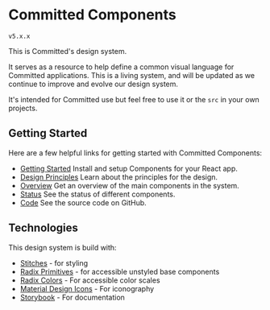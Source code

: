 
<Meta title="Design System/Introduction" />

# Committed Components

<!-- Omitted due to Storybook v6.3 bug https://github.com/storybookjs/storybook/issues/15359
<code>v{version}</code> -->

<code>v5.x.x</code>

This is Committed's design system.

It serves as a resource to help define a common visual language for Committed applications.
This is a living system, and will be updated as we continue to improve and evolve our design system.

It's intended for Committed use but feel free to use it or the `src` in your own projects.

## Getting Started

Here are a few helpful links for getting started with Committed Components:

- [Getting Started](/docs/design-system-getting-started--page) Install and setup Components for your React app.
- [Design Principles](/docs/design-system-design-principles--page) Learn about the principles for the design.
- [Overview](/docs/examples-overview--overview) Get an overview of the main components in the system.
- [Status](/docs/design-system-status--page) See the status of different components.
- [Code](https://github.com/commitd/components) See the source code on GitHub.

## Technologies

This design system is build with:

- [Stitches](https://stitches.dev/) - for styling
- [Radix Primitives](https://www.radix-ui.com/docs/primitives/overview/introduction) - for accessible unstyled base components
- [Radix Colors](https://www.radix-ui.com/colors) - For accessible color scales
- [Material Design Icons](https://materialdesignicons.com/) - For iconography
- [Storybook](https://storybook.js.org/) - For documentation
